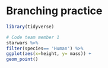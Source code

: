# Branching practice

```r
library(tidyverse)

# Code team member 1
starwars %>% 
filter(species== 'Human') %>%
ggplot(aes(x=height, y= mass)) +
geom_point()
```

```r

```


```r

```